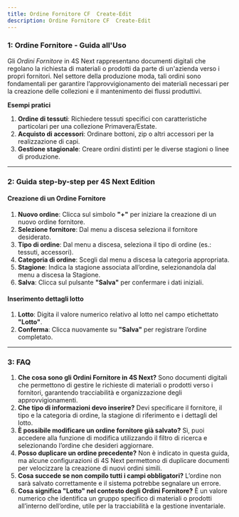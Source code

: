 ```yaml
---
title: Ordine Fornitore CF  Create-Edit
description: Ordine Fornitore CF  Create-Edit
---
```


### 1: **Ordine Fornitore - Guida all'Uso**

Gli *Ordini Fornitore* in 4S Next rappresentano documenti digitali che regolano la richiesta di materiali o prodotti da parte di un'azienda verso i propri fornitori. Nel settore della produzione moda, tali ordini sono fondamentali per garantire l’approvvigionamento dei materiali necessari per la creazione delle collezioni e il mantenimento dei flussi produttivi.

**Esempi pratici**

1. **Ordine di tessuti**: Richiedere tessuti specifici con caratteristiche particolari per una collezione Primavera/Estate.
2. **Acquisto di accessori**: Ordinare bottoni, zip o altri accessori per la realizzazione di capi.
3. **Gestione stagionale**: Creare ordini distinti per le diverse stagioni o linee di produzione.

***

### 2: **Guida step-by-step per 4S Next Edition**

#### Creazione di un Ordine Fornitore

1. **Nuovo ordine**: Clicca sul simbolo **"+"** per iniziare la creazione di un nuovo ordine fornitore.
2. **Selezione fornitore**: Dal menu a discesa  seleziona il fornitore desiderato.
3. **Tipo di ordine**: Dal menu a discesa, seleziona il tipo di ordine (es.: tessuti, accessori).
4. **Categoria di ordine**: Scegli dal menu a discesa la categoria appropriata.
5. **Stagione**: Indica la stagione associata all’ordine, selezionandola dal menu a discesa la Stagione.
6. **Salva**: Clicca sul pulsante **"Salva"** per confermare i dati iniziali.

#### Inserimento dettagli lotto

1. **Lotto**: Digita il valore numerico relativo al lotto nel campo etichettato **"Lotto"**.
2. **Conferma**: Clicca nuovamente su **"Salva"** per registrare l’ordine completato.

***

### 3: **FAQ**

1. **Che cosa sono gli Ordini Fornitore in 4S Next?**
   Sono documenti digitali che permettono di gestire le richieste di materiali o prodotti verso i fornitori, garantendo tracciabilità e organizzazione degli approvvigionamenti.
2. **Che tipo di informazioni devo inserire?**
   Devi specificare il fornitore, il tipo e la categoria di ordine, la stagione di riferimento e i dettagli del lotto.
3. **È possibile modificare un ordine fornitore già salvato?**
   Sì, puoi accedere alla funzione di modifica utilizzando il filtro di ricerca e selezionando l’ordine che desideri aggiornare.
4. **Posso duplicare un ordine precedente?**
   Non è indicato in questa guida, ma alcune configurazioni di 4S Next permettono di duplicare documenti per velocizzare la creazione di nuovi ordini simili.
5. **Cosa succede se non compilo tutti i campi obbligatori?**
   L’ordine non sarà salvato correttamente e il sistema potrebbe segnalare un errore.
6. **Cosa significa "Lotto" nel contesto degli Ordini Fornitore?**
   È un valore numerico che identifica un gruppo specifico di materiali o prodotti all’interno dell’ordine, utile per la tracciabilità e la gestione inventariale.